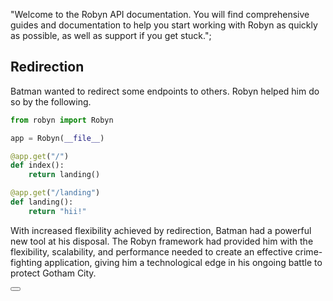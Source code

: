   "Welcome to the Robyn API documentation. You will find comprehensive guides and documentation to help you start working with Robyn as quickly as possible, as well as support if you get stuck.";

## Redirection

Batman wanted to redirect some endpoints to others. Robyn helped him do so by the following.

```python {{ title: 'Redirection' }}
from robyn import Robyn

app = Robyn(__file__)

@app.get("/")
def index():
    return landing()

@app.get("/landing")
def landing():
    return "hii!"
```

With increased flexibility achieved by redirection, Batman had a powerful new tool at his disposal. The Robyn framework had provided him with the flexibility, scalability, and performance needed to create an effective crime-fighting application, giving him a technological edge in his ongoing battle to protect Gotham City.

<div className="not-prose">
  <Button
    href="/documentation/example_app/templates"
    variant="text"
    arrow="right"
    children="Adding a Frontend"
  />
</div>